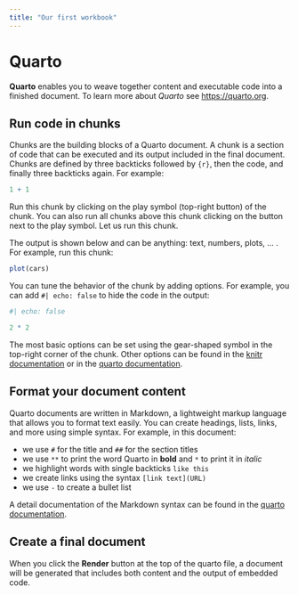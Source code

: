 ```yaml
---
title: "Our first workbook"
---
```


# Quarto

**Quarto** enables you to weave together content and executable code into a finished document. To learn more about *Quarto* see <https://quarto.org>.

## Run code in chunks

Chunks are the building blocks of a Quarto document. A chunk is a section of code that can be executed and its output included in the final document. Chunks are defined by three backticks followed by `{r}`, then the code, and finally three backticks again. For example:

```r
1 + 1
```

Run this chunk by clicking on the play symbol (top-right button) of the chunk. You can also run all chunks above this chunk clicking on the button next to the play symbol. Let us run this chunk.

The output is shown below and can be anything: text, numbers, plots, ... . For example, run this chunk:

```r
plot(cars)
```

You can tune the behavior of the chunk by adding options. For example, you can add `#| echo: false` to hide the code in the output:

```r
#| echo: false

2 * 2
```

The most basic options can be set using the gear-shaped symbol in the top-right corner of the chunk. Other options can be found in the [knitr documentation](https://yihui.org/knitr/) or in the [quarto documentation](https://quarto.org/docs/guide/).


## Format your document content

Quarto documents are written in Markdown, a lightweight markup language that allows you to format text easily. You can create headings, lists, links, and more using simple syntax. For example, in this document:

- we use `#` for the title and `##` for the section titles
- we use `**` to print the word Quarto in **bold** and `*` to print it in *italic*
- we highlight words with single backticks `like this`
- we create links using the syntax `[link text](URL)`
- we use `-` to create a bullet list

A detail documentation of the Markdown syntax can be found in the [quarto documentation](https://quarto.org/docs/guide/).

## Create a final document

When you click the **Render** button at the top of the quarto file, a document will be generated that includes both content and the output of embedded code.
